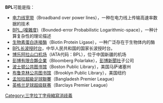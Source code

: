 '''BPL'''可能是指：

* [[电力线宽带|电力线宽带]]（Broadband over power lines），一种在电力线上传输高速率数据的技术  
* [[BPL_(複雜度)|BPL_(複雜度)]]（Bounded-error Probabilistic Logarithmic-space），一种计算复杂性的理论描述
* [[生物素蛋白连接酶|生物素蛋白连接酶]]（Biotin Protein Ligase），一种广泛存在于生物体内的酶
* [[BPL长波授时台|BPL长波授时台]]，中华人民共和国的国家长波授时台。
* [[博乐阿拉山口机场|博乐阿拉山口机场]]（IATA代码：BPL），位于中国新疆的机场
* [[彭博有限合夥企業|彭博有限合夥企業]]（Bloomberg Polarlake），[[彭博新聞社|彭博新聞社]]子公司
* [[波士顿公共图书馆|波士顿公共图书馆]]（Boston Public Library），美国马萨诸塞州
* [[布鲁克林公共图书馆|布鲁克林公共图书馆]]（Brooklyn Public Library），美国纽约
* [[孟加拉超級足球聯賽|孟加拉超級足球聯賽]]（Bangladesh Premier League）
* [[英格兰足球超级联赛|英格兰足球超级联赛]]（Barclays Premier League）

{{disamb}}
[[Category:三字拉丁字母縮寫消歧義|Category:三字拉丁字母縮寫消歧義]]